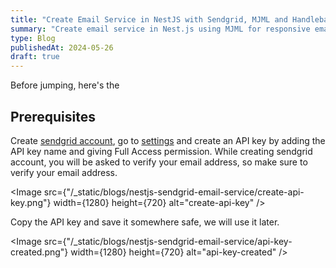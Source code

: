 ```yaml
---
title: "Create Email Service in NestJS with Sendgrid, MJML and Handlebars"
summary: "Create email service in Nest.js using MJML for responsive email template and handlebars for dynamic email content, and send email using Sendgrid (Twilio)."
type: Blog
publishedAt: 2024-05-26
draft: true
---
```



Before jumping, here's the


## Prerequisites

Create [sendgrid account](https://app.sendgrid.com/), go to [settings](https://app.sendgrid.com/settings/api_keys) and create an API key by adding the API key name and giving Full Access permission.
While creating sendgrid account, you will be asked to verify your email address, so make sure to verify your email address.

<Image
  src={"/_static/blogs/nestjs-sendgrid-email-service/create-api-key.png"}
  width={1280}
  height={720}
  alt="create-api-key"
/>


Copy the API key and save it somewhere safe, we will use it later.

<Image
  src={"/_static/blogs/nestjs-sendgrid-email-service/api-key-created.png"}
  width={1280}
  height={720}
  alt="api-key-created"
/>